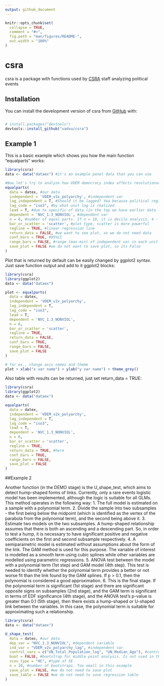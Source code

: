 ```yaml
---
output: github_document
---
```


<!-- README.md is generated from README.Rmd. Please edit that file -->

```r
knitr::opts_chunk$set(
  collapse = TRUE,
  comment = "#>",
  fig.path = "man/figures/README-",
  out.width = "100%"
)
```

# csra

<!-- badges: start -->
<!-- badges: end -->


csra is a package with functions used by [CSRA](https://social.hse.ru/mr/) staff analyzing political events

## Installation

You can install the development version of csra from [GitHub](https://github.com/) with:

``` r

# install.packages("devtools")
devtools::install_github("vadvu/csra")

```

## Example 1

This is a basic example which shows you how the main function "equalparts" works:

```r
library(csra)
data <- data("dataex") #it's an example panel data that you can use

#Now let's try to analyze how VDEM democracy index affects revolutionary situations
equalparts(
  data = datex, #our data
  independent = 'VDEM_v2x_polyarchy', #independent var
  lag_independent = T, #Should it be lagged? Yea because political regime can change gramatically during revolutionary year
  lag_code = "iso3", #by what unit lag is realized
  lead = T, #due to specific of data (in the top we have earlier data - 2019, 2018, 2017, ...) lead should be used. Otherwise, False is needed
  dependent = 'NVC_1.3_NONVIOL', #dependent var
  n = 6, #number of equal parts. If n = 10, it is decile analysis, 4 - quartile analysis and etc
  bar_or_scatter = 'scatter', #plot type, scatter is more powerful
  regline = TRUE, #linear regression line
  return_data = FALSE, #we want to see plot, so we do not need data
  conf_bars = TRUE, #95%CI
  range_bars = FALSE, #range (max-min) of independent var in each unit (for ex., decile)
  save_plot = FALSE #we do not want to save plot, so its False
)
```

Plot that is returned by default can be easily changed by ggplot2 syntax. Just save function output and add to it ggplot2 blocks: 

```r
library(csra)
library(ggplot2)
data <- data("dataex")

plot <- equalparts(
  data = datex,
  independent = 'VDEM_v2x_polyarchy',
  lag_independent = T,
  lag_code = "iso3",
  lead = T,
  dependent = 'NVC_1.3_NONVIOL',
  n = 6,
  bar_or_scatter = 'scatter',
  regline = TRUE,
  return_data = FALSE,
  conf_bars = TRUE,
  range_bars = FALSE,
  save_plot = FALSE
)

# for ex., change axis names and theme
plot + xlab("x var name") + ylab("y var name") + theme_grey()

```

Also table with results can be returned, just set return_data = TRUE:

```r
library(csra)
library(ggplot2)
data <- data("dataex")

equalparts(
  data = datex,
  independent = 'VDEM_v2x_polyarchy',
  lag_independent = T,
  lag_code = "iso3",
  lead = T,
  dependent = 'NVC_1.3_NONVIOL',
  n = 6,
  bar_or_scatter = 'scatter',
  regline = TRUE,
  return_data = TRUE, #here
  conf_bars = TRUE,
  range_bars = FALSE,
  save_plot = FALSE
)
```

##Example 2

Another function (in the DEMO stage) is the U_shape_test, which aims to detect hump-shaped forms of links. Currently, only a rare events logistic model has been implemented, although the logic is suitable for all GLMs. 
This method operates in the following way:
1. The full model is estimated on a sample with a polynomial term. 
2. Divide the sample into two subsamples - the first being below the midpoint (which is identified as the vertex of the parabola from the polynomial term), and the second being above it. 
3. Estimate two models on the two subsamples. A hump-shaped relationship assumes that there is both an ascending and a descending part. So, in order to test a hump, it is necessary to have significant positive and negative coefficients on the first and second subsample respectively.
4. A semiparametric model is estimated without assumptions about the form of the link. The GAM method is used for this purpose. The variable of interest is modelled as a smooth term using cubic splines while other variables are modelled using parametric regressions. 
5. ANOVA test between the model with a polynomial term (1st step) and GAM model (4th step). This test is needed to identify whether the polynomial term provides a better or not worse fit than the link found by the GAM splines. If p > 0.1, then the polynomial is considered a good approximation. 
6. This is the final stage. 
If the polynomial term is significant (1st stage) and there are significant opposite signs on subsamples (2nd stage), and the GAM term is significant in terms of EDF significance (4th stage), and the ANOVA test's p-value is greater than 0.1 (5th stage), then there exists a hump-shaped or U-shaped link between the variables. In this case, the polynomial term is suitable for approximating such a relationship. 


```r
library(csra)
data <- data("dataex")

U_shape_test(
  data = datex, #our data
  dep_var = "NVC_1.3_NONVIOL", #dependent variable
  ind_var = "VDEM_v2x_polyarchy_lag", #independent var
  control_vars = c("UN_Total_Population_log", "UN_Median_Age"), #control vars
  boot = FALSE, #bootstrap for middle point analysis. Is not used in the example
  vcov_type = "HC", #type of SE
  n = 10, #number of bootstraps. Too small in this example
  save_plot = FALSE, #we do not need to save plot
  save_table = FALSE #we do not need to save regression table
)
```






